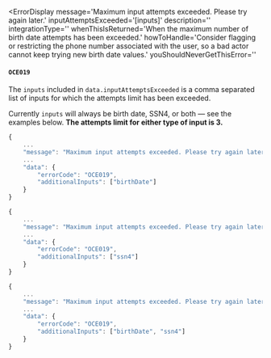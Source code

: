 
<ErrorDisplay
  message='Maximum input attempts exceeded. Please try again later.'
  inputAttemptsExceeded='[inputs]'
  description=''
  integrationType=''
  whenThisIsReturned='When the maximum number of birth date attempts has been exceeded.' 
  howToHandle='Consider flagging or restricting the phone number associated with the user, so a bad actor cannot keep trying new birth date values.'
  youShouldNeverGetThisError=''
>
  #### `OCE019`
</ErrorDisplay>

The `inputs` included in `data.inputAttemptsExceeded` is a comma separated list of inputs for which the attempts limit has been exceeded.

Currently `inputs` will always be birth date, SSN4, or both — see the examples below. **The attempts limit for either type of input is 3.**

<BirthDateOverSsn4Admonition/>

```typescript title="Example: Birth Date Only"
{
    ...
    "message": "Maximum input attempts exceeded. Please try again later."
    ...
    "data": {
        "errorCode": "OCE019",
        "additionalInputs": ["birthDate"]
    }
}
```

```typescript title="Example: SSN4 Only"
{
    ...
    "message": "Maximum input attempts exceeded. Please try again later."
    ...
    "data": {
        "errorCode": "OCE019",
        "additionalInputs": ["ssn4"]
    }
}
```

```typescript title="Example: Both Birth Date and SSN4"
{
    ...
    "message": "Maximum input attempts exceeded. Please try again later."
    ...
    "data": {
        "errorCode": "OCE019",
        "additionalInputs": ["birthDate", "ssn4"]
    }
}
```